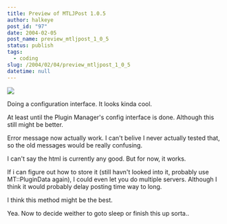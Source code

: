 ```yaml
---
title: Preview of MTLJPost 1.0.5
author: halkeye
post_id: "97"
date: 2004-02-05
post_name: preview_mtljpost_1_0_5
status: publish
tags:
  - coding
slug: /2004/02/04/preview_mtljpost_1_0_5
datetime: null
---
```


![](clp83.png)

Doing a configuration interface. It looks kinda cool.

At least until the Plugin Manager's config interface is done. Although this still might be better.

Error message now actually work. I can't belive I never actually tested that, so the old messages would be really confusing.

I can't say the html is currently any good. But for now, it works.

If i can figure out how to store it (still havn't looked into it, probably use MT::PluginData again), I could even let you do multiple servers. Although I think it would probably delay posting time way to long.

I think this method might be the best.

Yea. Now to decide weither to goto sleep or finish this up sorta..
